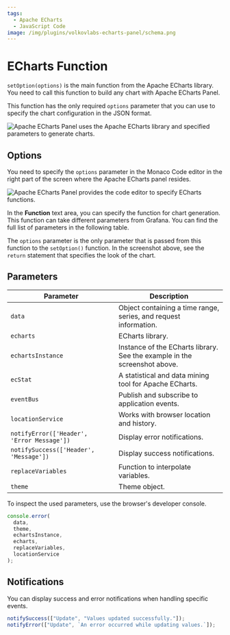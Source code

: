 ```yaml
---
tags:
  - Apache ECharts
  - JavaScript Code
image: /img/plugins/volkovlabs-echarts-panel/schema.png
---
```



# ECharts Function

`setOption(options)` is the main function from the Apache ECharts library. You need to call this function to build any chart with Apache ECharts Panel.

This function has the only required `options` parameter that you can use to specify the chart configuration in the JSON format.

<Image
  title="Apache ECharts Panel uses the Apache ECharts library and specified parameters to generate charts."
  src="/img/plugins/volkovlabs-echarts-panel/schema.png"
/>

## Options

You need to specify the `options` parameter in the Monaco Code editor in the right part of the screen where the Apache ECharts panel resides.

<Image
  title="Apache ECharts Panel provides the code editor to specify ECharts functions."
  src="/img/plugins/volkovlabs-echarts-panel/function.png"
/>

In the **Function** text area, you can specify the function for chart generation. This function can take different parameters from Grafana. You can find the full list of parameters in the following table.

The `options` parameter is the only parameter that is passed from this function to the `setOption()` function. In the screenshot above, see the `return` statement that specifies the look of the chart.

## Parameters

| Parameter                                  | Description                                                               |
| ------------------------------------------ | ------------------------------------------------------------------------- |
| `data`                                     | Object containing a time range, series, and request information.          |
| `echarts`                                  | ECharts library.                                                          |
| `echartsInstance`                          | Instance of the ECharts library. See the example in the screenshot above. |
| `ecStat`                                   | A statistical and data mining tool for Apache ECharts.                    |
| `eventBus`                                 | Publish and subscribe to application events.                              |
| `locationService`                          | Works with browser location and history.                                  |
| `notifyError(['Header', 'Error Message'])` | Display error notifications.                                              |
| `notifySuccess(['Header', 'Message'])`     | Display success notifications.                                            |
| `replaceVariables`                         | Function to interpolate variables.                                        |
| `theme`                                    | Theme object.                                                             |

To inspect the used parameters, use the browser's developer console.

```javascript
console.error(
  data,
  theme,
  echartsInstance,
  echarts,
  replaceVariables,
  locationService
);
```

## Notifications

You can display success and error notifications when handling specific events.

```javascript
notifySuccess(["Update", "Values updated successfully."]);
notifyError(["Update", `An error occurred while updating values.`]);
```
